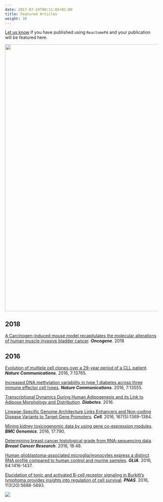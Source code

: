 ```yaml
---
date: 2017-07-24T00:11:02+01:00
title: Featured Articles
weight: 30
---
```



<link rel="stylesheet" href="https://guangchuangyu.github.io/css/font-awesome.min.css">
<link rel="stylesheet" href="https://guangchuangyu.github.io/css/academicons.min.css">


[Let us know](https://github.com/GuangchuangYu/featured_img) if you have published using `ReactomePA` and your publication will be featured here.

<img src="../images/citation.png" width="880"/>


## <i class="fa fa-calendar"></i> 2018

[A Carcinogen-induced mouse model recapitulates the molecular alterations of human muscle invasive bladder cancer](http://dx.doi.org/10.1038/s41388-017-0099-6).
**_Oncogene_**. 2018

## <i class="fa fa-calendar"></i> 2016

[Evolution of multiple cell clones over a 29-year period of a CLL patient](http://dx.doi.org/10.1038/ncomms13765). ***Nature Communications***. 2016, 7:13765.

[Increased DNA methylation variability in type 1 diabetes across three immune effector cell types](http://www.nature.com/articles/ncomms13555). ***Nature Communications***. 2016, 7:13555.

[Transcriptional Dynamics During Human Adipogenesis and its Link to Adipose Morphology and Distribution](http://dx.doi.org/10.2337/db16-0631). ***Diabetes***. 2016.

[Lineage-Specific Genome Architecture Links Enhancers and Non-coding Disease Variants to Target Gene Promoters](http://www.sciencedirect.com/science/article/pii/S0092867416313228). ***Cell***. 2016, 167(5):1369-1384.

[Mining kidney toxicogenomic data by using gene co-expression modules](https://bmcgenomics.biomedcentral.com/articles/10.1186/s12864-016-3143-y). ***BMC Genomics***. 2016, 17:790.

[Determining breast cancer histological grade from RNA-sequencing data](http://dx.doi.org/10.1186/s13058-016-0710-8). ***Breast Cancer Research***. 2016, 18:48.

[Human glioblastoma-associated microglia/monocytes express a distinct RNA profile compared to human control and murine samples](http://dx.doi.org/10.1002/glia.23014). __*GLIA*__. 2016, 64:1416-1437.

[Elucidation of tonic and activated B-cell receptor signaling in Burkitt’s lymphoma provides insights into regulation of cell survival](http://dx.doi.org/10.1073/pnas.1601053113). ***PNAS***. 2016, 113(20):5688-5693.

![](https://guangchuangyu.github.io/featured_img/ReactomePA/pnas_F4.large.jpg)

